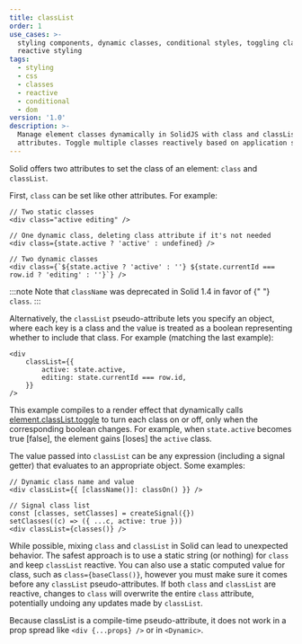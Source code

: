 ```yaml
---
title: classList
order: 1
use_cases: >-
  styling components, dynamic classes, conditional styles, toggling classes,
  reactive styling
tags:
  - styling
  - css
  - classes
  - reactive
  - conditional
  - dom
version: '1.0'
description: >-
  Manage element classes dynamically in SolidJS with class and classList
  attributes. Toggle multiple classes reactively based on application state.
---
```


Solid offers two attributes to set the class of an element: `class` and `classList`.

First, `class` can be set like other attributes. For example:

```tsx
// Two static classes
<div class="active editing" />

// One dynamic class, deleting class attribute if it's not needed
<div class={state.active ? 'active' : undefined} />

// Two dynamic classes
<div class={`${state.active ? 'active' : ''} ${state.currentId === row.id ? 'editing' : ''}`} />
```

:::note
	Note that <code>className</code> was deprecated in Solid 1.4 in favor of {" "}
	<code>class</code>.
:::

Alternatively, the `classList` pseudo-attribute lets you specify an object, where each key is a class and the value is treated as a boolean representing whether to include that class. For example (matching the last example):

```tsx
<div
	classList={{
		active: state.active,
		editing: state.currentId === row.id,
	}}
/>
```

This example compiles to a render effect that dynamically calls [element.classList.toggle](https://developer.mozilla.org/en-US/docs/Web/API/DOMTokenList/toggle) to turn each class on or off, only when the corresponding boolean changes. For example, when `state.active` becomes true [false], the element gains [loses] the `active` class.

The value passed into `classList` can be any expression (including a signal getter) that evaluates to an appropriate object. Some examples:

```tsx
// Dynamic class name and value
<div classList={{ [className()]: classOn() }} />

// Signal class list
const [classes, setClasses] = createSignal({})
setClasses((c) => ({ ...c, active: true }))
<div classList={classes()} />
```

While possible, mixing `class` and `classList` in Solid can lead to unexpected behavior.
The safest approach is to use a static string (or nothing) for `class` and keep `classList` reactive.
You can also use a static computed value for class, such as `class={baseClass()}`, however you must make sure it comes before any `classList` pseudo-attributes.
If both `class` and `classList` are reactive, changes to `class` will overwrite the entire `class` attribute, potentially undoing any updates made by `classList`.

Because classList is a compile-time pseudo-attribute, it does not work in a prop spread like `<div {...props} />` or in `<Dynamic>`.

